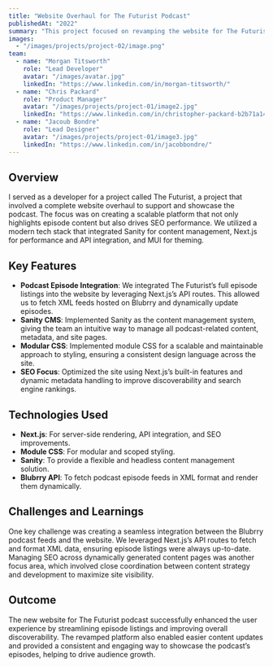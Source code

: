 ```yaml
---
title: "Website Overhaul for The Futurist Podcast"
publishedAt: "2022"
summary: "This project focused on revamping the website for The Futurist podcast, integrating episode listings and improving SEO using Next.js and Sanity"
images:
  - "/images/projects/project-02/image.png"
team:
  - name: "Morgan Titsworth"
    role: "Lead Developer"
    avatar: "/images/avatar.jpg"
    linkedIn: "https://www.linkedin.com/in/morgan-titsworth/"
  - name: "Chris Packard"
    role: "Product Manager"
    avatar: "/images/projects/project-01/image2.jpg"
    linkedIn: "https://www.linkedin.com/in/christopher-packard-b2b71a148/"
  - name: "Jacoub Bondre"
    role: "Lead Designer"
    avatar: "/images/projects/project-01/image3.jpg"
    linkedIn: "https://www.linkedin.com/in/jacobbondre/"
---
```


## Overview

I served as a developer for a project called The Futurist, a project that involved a complete website overhaul to support and showcase the podcast. The focus was on creating a scalable platform that not only highlights episode content but also drives SEO performance. We utilized a modern tech stack that integrated Sanity for content management, Next.js for performance and API integration, and MUI for theming.

## Key Features

- **Podcast Episode Integration**: We integrated The Futurist’s full episode listings into the website by leveraging Next.js’s API routes. This allowed us to fetch XML feeds hosted on Blubrry and dynamically update episodes.
- **Sanity CMS**: Implemented Sanity as the content management system, giving the team an intuitive way to manage all podcast-related content, metadata, and site pages.
- **Modular CSS**: Implemented module CSS for a scalable and maintainable approach to styling, ensuring a consistent design language across the site.
- **SEO Focus**: Optimized the site using Next.js’s built-in features and dynamic metadata handling to improve discoverability and search engine rankings.

## Technologies Used

- **Next.js**: For server-side rendering, API integration, and SEO improvements.
- **Module CSS**: For modular and scoped styling.
- **Sanity**: To provide a flexible and headless content management solution.
- **Blubrry API**: To fetch podcast episode feeds in XML format and render them dynamically.

## Challenges and Learnings

One key challenge was creating a seamless integration between the Blubrry podcast feeds and the website. We leveraged Next.js’s API routes to fetch and format XML data, ensuring episode listings were always up-to-date. Managing SEO across dynamically generated content pages was another focus area, which involved close coordination between content strategy and development to maximize site visibility.

## Outcome

The new website for The Futurist podcast successfully enhanced the user experience by streamlining episode listings and improving overall discoverability. The revamped platform also enabled easier content updates and provided a consistent and engaging way to showcase the podcast’s episodes, helping to drive audience growth.
